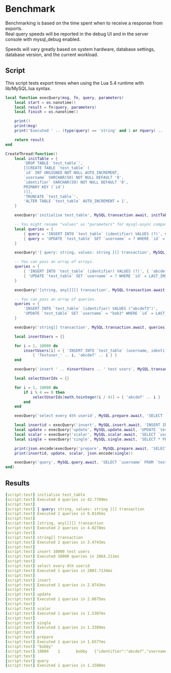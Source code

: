 # Benchmark

Benchmarking is based on the time spent when to receive a response from exports.  
Real query speeds will be reported in the debug UI and in the server console with mysql_debug enabled.

Speeds will vary greatly based on system hardware, database settings, database version, and the current workload.

## Script

This script tests export times when using the Lua 5.4 runtime with lib/MySQL.lua syntax.

```lua copy
local function execQuery(msg, fn, query, parameters)
    local start = os.nanotime()
    local result = fn(query, parameters)
    local finish = os.nanotime()

    print()
    print(msg)
    print('Executed ' .. (type(query) == 'string' and 1 or #query) .. ' queries in ' .. (finish - start) / 1e6 .. 'ms')

    return result
end

CreateThread(function()
    local initTable = {
        'DROP TABLE `test_table`',
        [[CREATE TABLE `test_table` (
        `id` INT UNSIGNED NOT NULL AUTO_INCREMENT,
        `username` VARCHAR(50) NOT NULL DEFAULT '0',
        `identifier` VARCHAR(50) NOT NULL DEFAULT '0',
        PRIMARY KEY (`id`)
        )]],
        'TRUNCATE `test_table`',
        'ALTER TABLE `test_table` AUTO_INCREMENT = 1',
    }

    execQuery('initialise test_table', MySQL.transaction.await, initTable)

    -- You might rename "values" as "parameters" for mysql-async compatibility.
    local queries = {
        { query = 'INSERT INTO `test_table` (identifier) VALUES (?)', values = { 'abcdef1' }},
        { query = 'UPDATE `test_table` SET `username` = ? WHERE `id` = LAST_INSERT_ID()', values = { 'bob1' }},
    }

    execQuery('{ query: string, values: string }[] transaction', MySQL.transaction.await, queries)

    -- You can pass an array of arrays.
    queries = {
        { 'INSERT INTO `test_table` (identifier) VALUES (?)', { 'abcdef2' } },
        { 'UPDATE `test_table` SET `username` = ? WHERE `id` = LAST_INSERT_ID()', { 'bob2' } },
    }

    execQuery('[string, any[]][] transaction', MySQL.transaction.await, queries)

    -- You can pass an array of queries.
    queries = {
        'INSERT INTO `test_table` (identifier) VALUES ("abcdef3")',
        'UPDATE `test_table` SET `username` = "bob3" WHERE `id` = LAST_INSERT_ID()',
    }

    execQuery('string[] transaction', MySQL.transaction.await, queries)

    local insertUsers = {}

    for i = 1, 10000 do
        insertUsers[i] = { 'INSERT INTO `test_table` (username, identifier) VALUES (?, ?)',
            { 'Testuser_' .. i, 'abcdef' .. i } }
    end

    execQuery('insert ' .. #insertUsers .. ' test users', MySQL.transaction.await, insertUsers)

    local selectUserIds = {}

    for i = 1, 10000 do
        if i % 4 == 0 then
            selectUserIds[math.tointeger(i / 4)] = { 'abcdef' .. i }
        end
    end

    execQuery('select every 4th userid', MySQL.prepare.await, 'SELECT `id` FROM `test_table` WHERE `identifier` = ? LIMIT 1', selectUserIds)

    local insertid = execQuery('insert', MySQL.insert.await, 'INSERT INTO `test_table` (identifier) VALUES (?)', { 'abcdef' })
    local update = execQuery('update', MySQL.update.await, 'UPDATE `test_table` SET `username` = ? WHERE `id` = ?', { 'bobby', insertid })
    local scalar = execQuery('scalar', MySQL.scalar.await, 'SELECT `username` FROM `test_table` WHERE `id` = ?', { insertid })
    local single = execQuery('single', MySQL.single.await, 'SELECT * FROM `test_table` WHERE `id` = ?', { insertid })

    print(json.encode(execQuery('prepare', MySQL.prepare.await, 'SELECT `username` FROM `test_table` WHERE `id` = ?', { insertid })))
    print(insertid, update, scalar, json.encode(single))

    execQuery('query', MySQL.query.await, 'SELECT `username` FROM `test_table` WHERE `id` = ? LIMIT 1', { 419 })
end)
```

## Results

```yaml copy
[script:test] initialise test_table
[script:test] Executed 4 queries in 42.7789ms
[script:test]
[script:test] { query: string, values: string }[] transaction
[script:test] Executed 2 queries in 8.0145ms
[script:test]
[script:test] [string, any[]][] transaction
[script:test] Executed 2 queries in 4.0278ms
[script:test]
[script:test] string[] transaction
[script:test] Executed 2 queries in 3.4743ms
[script:test]
[script:test] insert 10000 test users
[script:test] Executed 10000 queries in 2064.211ms
[script:test]
[script:test] select every 4th userid
[script:test] Executed 1 queries in 2803.7134ms
[script:test]
[script:test] insert
[script:test] Executed 1 queries in 2.8743ms
[script:test]
[script:test] update
[script:test] Executed 1 queries in 2.8675ms
[script:test]
[script:test] scalar
[script:test] Executed 1 queries in 1.5387ms
[script:test]
[script:test] single
[script:test] Executed 1 queries in 1.3389ms
[script:test]
[script:test] prepare
[script:test] Executed 1 queries in 1.6577ms
[script:test] "bobby"
[script:test] 10004    1       bobby   {"identifier":"abcdef","username":"bobby","id":10004}
[script:test]
[script:test] query
[script:test] Executed 1 queries in 1.1588ms
```